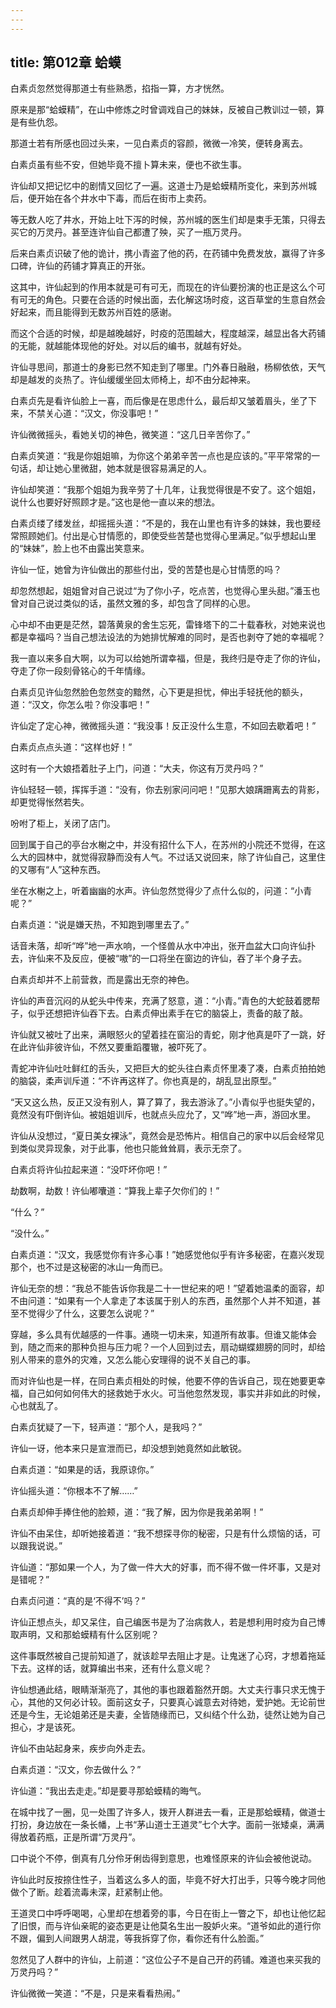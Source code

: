```yaml
---
---
---
```

title: 第012章 蛤蟆
---





白素贞忽然觉得那道士有些熟悉，掐指一算，方才恍然。

原来是那“蛤蟆精”，在山中修炼之时曾调戏自己的妹妹，反被自己教训过一顿，算是有些仇怨。

那道士若有所感也回过头来，一见白素贞的容颜，微微一冷笑，便转身离去。

白素贞虽有些不安，但她毕竟不擅卜算未来，便也不欲生事。

许仙却又把记忆中的剧情又回忆了一遍。这道士乃是蛤蟆精所变化，来到苏州城后，便开始在各个井水中下毒，而后在街市上卖药。

等无数人吃了井水，开始上吐下泻的时候，苏州城的医生们却是束手无策，只得去买它的万灵丹。甚至连许仙自己都遭了殃，买了一瓶万灵丹。

后来白素贞识破了他的诡计，携小青盗了他的药，在药铺中免费发放，赢得了许多口碑，许仙的药铺才算真正的开张。

这其中，许仙起到的作用本就是可有可无，而现在的许仙要扮演的也正是这么个可有可无的角色。只要在合适的时候出面，去化解这场时疫，这百草堂的生意自然会好起来，而且能得到无数苏州百姓的感谢。

而这个合适的时候，却是越晚越好，时疫的范围越大，程度越深，越显出各大药铺的无能，就越能体现他的好处。对以后的编书，就越有好处。

许仙寻思间，那道士的身影已然不知走到了哪里。门外春日融融，杨柳依依，天气却是越发的炎热了。许仙缓缓坐回太师椅上，却不由分起神来。

白素贞先是看许仙脸上一喜，而后像是在思虑什么，最后却又皱着眉头，坐了下来，不禁关心道：“汉文，你没事吧！”

许仙微微摇头，看她关切的神色，微笑道：“这几日辛苦你了。”

白素贞笑道：“我是你姐姐嘛，为你这个弟弟辛苦一点也是应该的。”平平常常的一句话，却让她心里微甜，她本就是很容易满足的人。

许仙却笑道：“我那个姐姐为我辛劳了十几年，让我觉得很是不安了。这个姐姐，说什么也要好好照顾才是。”这也是他一直以来的想法。

白素贞缕了缕发丝，却摇摇头道：“不是的，我在山里也有许多的妹妹，我也要经常照顾她们。付出是心甘情愿的，即使受些苦楚也觉得心里满足。”似乎想起山里的“妹妹”，脸上也不由露出笑意来。

许仙一怔，她曾为许仙做出的那些付出，受的苦楚也是心甘情愿的吗？

却忽然想起，姐姐曾对自己说过“为了你小子，吃点苦，也觉得心里头甜。”潘玉也曾对自己说过类似的话，虽然文雅的多，却包含了同样的心思。

心中却不由更是茫然，碧落黄泉的舍生忘死，雷锋塔下的二十载春秋，对她来说也都是幸福吗？当自己想法设法的为她排忧解难的同时，是否也剥夺了她的幸福呢？

我一直以来多自大啊，以为可以给她所谓幸福，但是，我终归是夺走了你的许仙，夺走了你一段刻骨铭心的千年情缘。

白素贞见许仙忽然脸色忽然变的黯然，心下更是担忧，伸出手轻抚他的额头，道：“汉文，你怎么啦？你没事吧！”

许仙定了定心神，微微摇头道：“我没事！反正没什么生意，不如回去歇着吧！”

白素贞点点头道：“这样也好！”

这时有一个大娘捂着肚子上门，问道：“大夫，你这有万灵丹吗？”

许仙轻轻一顿，挥挥手道：“没有，你去别家问问吧！”见那大娘蹒跚离去的背影，却更觉得怅然若失。

吩咐了柜上，关闭了店门。

回到属于自己的亭台水榭之中，并没有招什么下人，在苏州的小院还不觉得，在这么大的园林中，就觉得寂静而没有人气。不过话又说回来，除了许仙自己，这里住的又哪有“人”这种东西。

坐在水榭之上，听着幽幽的水声。许仙忽然觉得少了点什么似的，问道：“小青呢？”

白素贞道：“说是嫌天热，不知跑到哪里去了。”

话音未落，却听“哗”地一声水响，一个怪兽从水中冲出，张开血盆大口向许仙扑去，许仙来不及反应，便被“嗷”的一口将坐在窗边的许仙，吞了半个身子去。

白素贞却并不上前营救，而是露出无奈的神色。

许仙的声音沉闷的从蛇头中传来，充满了怒意，道：“小青。”青色的大蛇鼓着腮帮子，似乎还想把许仙吞下去。白素贞伸出素手在它的脑袋上，责备的敲了敲。

许仙就又被吐了出来，满眼怒火的望着挂在窗沿的青蛇，刚才他真是吓了一跳，好在此许仙非彼许仙，不然又要重蹈覆辙，被吓死了。

青蛇冲许仙吐吐鲜红的舌头，又把巨大的蛇头往白素贞怀里凑了凑，白素贞拍拍她的脑袋，柔声训斥道：“不许再这样了。你也真是的，胡乱显出原型。”

“天又这么热，反正又没有别人，算了算了，我去游泳了。”小青似乎也挺失望的，竟然没有吓倒许仙。被姐姐训斥，也就点头应允了，又“哗”地一声，游回水里。

许仙从没想过，“夏日美女裸泳”，竟然会是恐怖片。相信自己的家中以后会经常见到类似灵异现象，对于此事，他也只能耸耸肩，表示无奈了。

白素贞将许仙拉起来道：“没吓坏你吧！”

劫数啊，劫数！许仙嘟囔道：“算我上辈子欠你们的！”

“什么？”

“没什么。”

白素贞道：“汉文，我感觉你有许多心事！”她感觉他似乎有许多秘密，在嘉兴发现那个，也不过是这秘密的冰山一角而已。

许仙无奈的想：“我总不能告诉你我是二十一世纪来的吧！”望着她温柔的面容，却不由问道：“如果有一个人拿走了本该属于别人的东西，虽然那个人并不知道，甚至不觉得少了什么，这要怎么说呢？”

穿越，多么具有优越感的一件事。通晓一切未来，知道所有故事。但谁又能体会到，随之而来的那种负担与压力呢？一个人回到过去，扇动蝴蝶翅膀的同时，却给别人带来的意外的灾难，又怎么能心安理得的说不关自己的事。

而对许仙也是一样，在同白素贞相处的时候，他要不停的告诉自己，现在她要更幸福，自己如何如何伟大的拯救她于水火。可当他忽然发现，事实并非如此的时候，心也就乱了。

白素贞犹疑了一下，轻声道：“那个人，是我吗？”

许仙一讶，他本来只是宣泄而已，却没想到她竟然如此敏锐。

白素贞道：“如果是的话，我原谅你。”

许仙摇头道：“你根本不了解……”

白素贞却伸手捧住他的脸颊，道：“我了解，因为你是我弟弟啊！”

许仙不由呆住，却听她接着道：“我不想探寻你的秘密，只是有什么烦恼的话，可以跟我说说。”

许仙道：“那如果一个人，为了做一件大大的好事，而不得不做一件坏事，又是对是错呢？”

白素贞问道：“真的是‘不得不’吗？”

许仙正想点头，却又呆住，自己编医书是为了治病救人，若是想利用时疫为自己博取声明，又和那蛤蟆精有什么区别呢？

这件事既然被自己提前知道了，就该趁早去阻止才是。让鬼迷了心窍，才想着拖延下去。这样的话，就算编出书来，还有什么意义呢？

许仙想通此结，眼睛渐渐亮了，其他的事也跟着豁然开朗。大丈夫行事只求无愧于心，其他的又何必计较。面前这女子，只要真心诚意去对待她，爱护她。无论前世还是今生，无论姐弟还是夫妻，全皆随缘而已，又纠结个什么劲，徒然让她为自己担心，才是该死。

许仙不由站起身来，疾步向外走去。

白素贞道：“汉文，你去做什么？”

许仙道：“我出去走走。”却是要寻那蛤蟆精的晦气。

在城中找了一圈，见一处围了许多人，拨开人群进去一看，正是那蛤蟆精，做道士打扮，身边放在一条长幡，上书“茅山道士王道灵”七个大字。面前一张矮桌，满满得放着药瓶，正是所谓“万灵丹”。

口中说个不停，倒真有几分伶牙俐齿得到意思，也难怪原来的许仙会被他说动。

许仙此时反按捺住性子，当着这么多人的面，毕竟不好大打出手，只等今晚才同他做个了断。趁着流毒未深，赶紧制止他。

王道灵口中呼呼喝喝，心里却在想着旁的事，今日在街上一瞥之下，却也让他忆起了旧恨，而与许仙亲昵的姿态更是让他莫名生出一股妒火来。“道爷如此的道行你不跟，偏到人间跟男人胡混，等我拆穿了你，看你还有什么脸面。”

忽然见了人群中的许仙，上前道：“这位公子不是自己开的药铺。难道也来买我的万灵丹吗？”

许仙微微一笑道：“不是，只是来看看热闹。”
